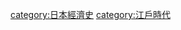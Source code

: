 {{先代次代|[[日本經濟史|日本經濟史]]|'''Category:江戶時代經濟'''<br>1603年-1868年|[[:Category:織豊政権の政策制度|:Category:織豊政権の政策制度]]<br>1573年-1603年<br />|[[:Category:明治時代經濟|:Category:明治時代經濟]]<br>1868年-1912年}}
[[category:日本經濟史|category:日本經濟史]]
[[category:江戶時代|category:江戶時代]]